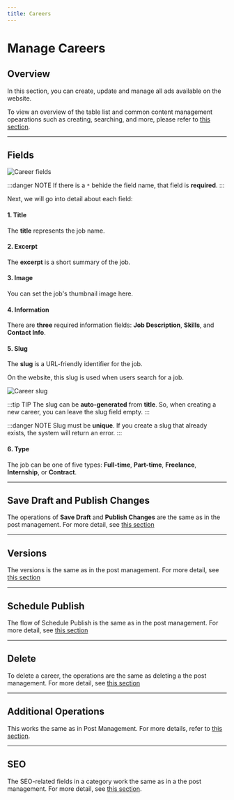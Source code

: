 ```yaml
---
title: Careers
---
```


# Manage Careers

## Overview

In this section, you can create, update and manage all ads available on the website.

To view an overview of the table list and common content management opearations such as creating, searching, and more, please refer to [this section](../getting-started/overview#collections).

---

## Fields

![Career fields](https://wvn.hcm.ss.bfcplatform.vn/uploads/career-fields.png)

:::danger NOTE
If there is a `*` behide the field name, that field is **required**.
:::

Next, we will go into detail about each field:

#### 1. Title

The **title** represents the job name.

#### 2. Excerpt

The **excerpt** is a short summary of the job.

#### 3. Image

You can set the job's thumbnail image here.

#### 4. Information

There are **three** required information fields: **Job Description**, **Skills**, and **Contact Info**.

#### 5. Slug

The **slug** is a URL-friendly identifier for the job.

On the website, this slug is used when users search for a job.

![Career slug](https://wvn.hcm.ss.bfcplatform.vn/uploads/career-slug.png)

:::tip TIP
The slug can be **auto-generated** from **title**. So, when creating a new career, you can leave the slug field empty.
:::

:::danger NOTE
Slug must be **unique**. If you create a slug that already exists, the system will return an error.
:::

#### 6. Type

The job can be one of five types: **Full-time**, **Part-time**, **Freelance**, **Internship**, or **Contract**.

---

## Save Draft and Publish Changes

The operations of **Save Draft** and **Publish Changes** are the same as in the post management. For more detail, see [this section](../manage/posts#save-draft--publish-changes)

---

## Versions

The versions is the same as in the post management. For more detail, see [this section](../manage/posts#versions)

---

## Schedule Publish

The flow of Schedule Publish is the same as in the post management. For more detail, see [this section](../manage/posts#schedule-publish)

---

## Delete

To delete a career, the operations are the same as deleting a the post management. For more detail, see [this section](../manage/posts#delete)

---

## Additional Operations

This works the same as in Post Management. For more details, refer to [this section](/docs/manage/posts#additional-operations).

---

## SEO

The SEO-related fields in a category work the same as in a the post management. For more detail, see [this section](./posts#seo).
